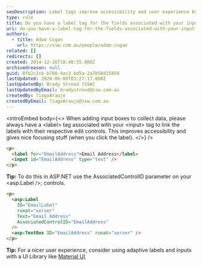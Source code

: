 ```yaml
---
seoDescription: Label tags improve accessibility and user experience by linking edit controls to their respective fields.
type: rule
title: Do you have a label tag for the fields associated with your input?
uri: do-you-have-a-label-tag-for-the-fields-associated-with-your-input
authors:
  - title: Adam Cogan
    url: https://ssw.com.au/people/adam-cogan
related: []
redirects: []
created: 2014-12-16T18:48:55.000Z
archivedreason: null
guid: 8fb2c2cb-b780-4ac3-bd5a-2a7b58d15459
lastUpdated: 2024-06-08T03:27:17.000Z
lastUpdatedBy: Brady Stroud [SSW]
lastUpdatedByEmail: bradystroud@ssw.com.au
createdBy: TiagoAraujo
createdByEmail: TiagoAraujo@ssw.com.au
---
```


<introEmbed
  body={<>
When adding input boxes to collect data, please always have a \<label\> tag associated with your \<input\> tag to link the labels with their respective edit controls. This improves accessibility and gives nice focusing stuff (when you click the label).
  </>}
/>
```html
<p>
  <label for="EmailAddress">Email Address</label>
  <input id="EmailAddress" type="text" />
</p>
```

**Tip:** To do this in ASP.NET use the AssociatedControlID parameter on your \<asp:Label /\>; controls.

```html
<p>
  <asp:Label
    ID="EmailLabel"
    runat="server"
    Text="Email Address"
    AssociatedControlID="EmailAddress"
  />
  <asp:TextBox ID="EmailAddress" runat="server" />
</p>
```

**Tip:** For a nicer user experience, consider using adaptive labels and inputs with a UI Library like [Material UI](https://material-ui.com/components/text-fields/).
